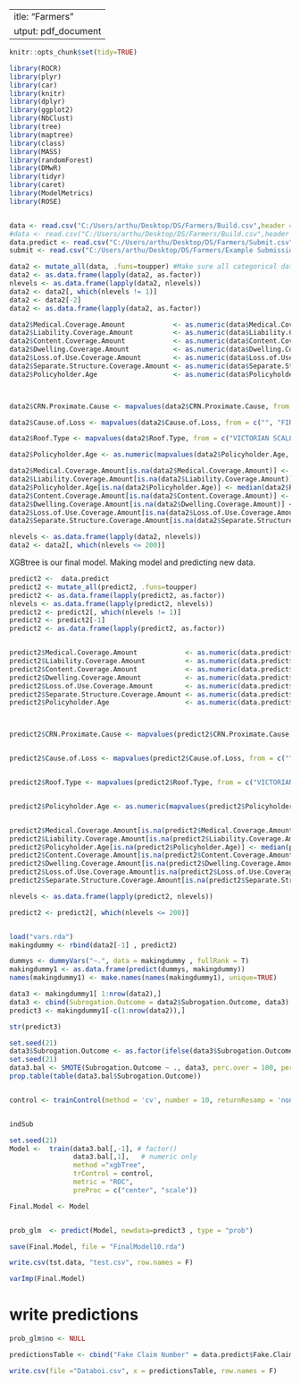  ---
title: "Farmers"
output: pdf_document
---
```{r setup, include=FALSE}
knitr::opts_chunk$set(tidy=TRUE)
```

```{r}
library(ROCR)
library(plyr)
library(car)
library(knitr)
library(dplyr)
library(ggplot2)
library(NbClust)
library(tree)
library(maptree)
library(class)
library(MASS)
library(randomForest)
library(DMwR)
library(tidyr)
library(caret)
library(ModelMetrics)
library(ROSE)


data <- read.csv("C:/Users/arthu/Desktop/DS/Farmers/Build.csv",header = T)
#data <- read.csv("C:/Users/arthu/Desktop/DS/Farmers/Build.csv",header = T, na.strings = c("", "NA"))
data.predict <- read.csv("C:/Users/arthu/Desktop/DS/Farmers/Submit.csv",header = T)
submit <- read.csv("C:/Users/arthu/Desktop/DS/Farmers/Example Submission.csv",header = T)
```

```{r}
data2 <- mutate_all(data, .funs=toupper) #Make sure all categorical data is consistant
data2 <- as.data.frame(lapply(data2, as.factor))
nlevels <- as.data.frame(lapply(data2, nlevels))
data2 <- data2[, which(nlevels != 1)]
data2 <- data2[-2]
data2 <- as.data.frame(lapply(data2, as.factor))

data2$Medical.Coverage.Amount            <- as.numeric(data$Medical.Coverage.Amount)
data2$Liability.Coverage.Amount          <- as.numeric(data$Liability.Coverage.Amount)
data2$Content.Coverage.Amount            <- as.numeric(data$Content.Coverage.Amount)
data2$Dwelling.Coverage.Amount           <- as.numeric(data$Dwelling.Coverage.Amount)
data2$Loss.of.Use.Coverage.Amount        <- as.numeric(data$Loss.of.Use.Coverage.Amount)
data2$Separate.Structure.Coverage.Amount <- as.numeric(data$Separate.Structure.Coverage.Amount)
data2$Policyholder.Age                   <- as.numeric(data$Policyholder.Age)



data2$CRN.Proximate.Cause <- mapvalues(data2$CRN.Proximate.Cause, from = c("NULL"), to= c(""))

data2$Cause.of.Loss <- mapvalues(data2$Cause.of.Loss, from = c("", "FIRE", "MOBILE HOME FLOOD", "WATER PLUMBING", "THEFT", "WATER WEATHER", "EARTH MOVEMENT"), to= c("OTHER", "FIRE - UNKNOWN SOURCE", "WATER", "WATER", "BURGLARY, THEFT OR ROBBERY", "WATER" , "EARTHQUAKE")) #gooooood

data2$Roof.Type <- mapvalues(data2$Roof.Type, from = c("VICTORIAN SCALLOPED SHAKE", "OTHER"), to= c("WOOD SHINGLE/SHAKE", ""))

data2$Policyholder.Age <- as.numeric(mapvalues(data2$Policyholder.Age, from = c(as.character(seq(-141,17,by = 1))), to= c(rep(NA, 159))))

data2$Medical.Coverage.Amount[is.na(data2$Medical.Coverage.Amount)] <- mean(data2$Medical.Coverage.Amount, na.rm=T)
data2$Liability.Coverage.Amount[is.na(data2$Liability.Coverage.Amount)] <- median(data2$Liability.Coverage.Amount, na.rm=T)
data2$Policyholder.Age[is.na(data2$Policyholder.Age)] <- median(data2$Policyholder.Age, na.rm=T)
data2$Content.Coverage.Amount[is.na(data2$Content.Coverage.Amount)] <- median(data2$Content.Coverage.Amount, na.rm=T)
data2$Dwelling.Coverage.Amount[is.na(data2$Dwelling.Coverage.Amount)] <- median(data2$Dwelling.Coverage.Amount, na.rm=T)
data2$Loss.of.Use.Coverage.Amount[is.na(data2$Loss.of.Use.Coverage.Amount)] <- median(data2$Loss.of.Use.Coverage.Amount, na.rm=T)
data2$Separate.Structure.Coverage.Amount[is.na(data2$Separate.Structure.Coverage.Amount)] <- median(data2$Separate.Structure.Coverage.Amount, na.rm=T)

nlevels <- as.data.frame(lapply(data2, nlevels))
data2 <- data2[, which(nlevels <= 200)]

```

XGBtree is our final model. Making model and predicting new data. 
```{r}

predict2 <-  data.predict
predict2 <- mutate_all(predict2, .funs=toupper)
predict2 <- as.data.frame(lapply(predict2, as.factor))
nlevels <- as.data.frame(lapply(predict2, nlevels))
predict2 <- predict2[, which(nlevels != 1)]
predict2 <- predict2[-1]
predict2 <- as.data.frame(lapply(predict2, as.factor))


predict2$Medical.Coverage.Amount            <- as.numeric(data.predict$Medical.Coverage.Amount)
predict2$Liability.Coverage.Amount          <- as.numeric(data.predict$Liability.Coverage.Amount)
predict2$Content.Coverage.Amount            <- as.numeric(data.predict$Content.Coverage.Amount)
predict2$Dwelling.Coverage.Amount           <- as.numeric(data.predict$Dwelling.Coverage.Amount)
predict2$Loss.of.Use.Coverage.Amount        <- as.numeric(data.predict$Loss.of.Use.Coverage.Amount)
predict2$Separate.Structure.Coverage.Amount <- as.numeric(data.predict$Separate.Structure.Coverage.Amount)
predict2$Policyholder.Age                   <- as.numeric(data.predict$Policyholder.Age)



predict2$CRN.Proximate.Cause <- mapvalues(predict2$CRN.Proximate.Cause, from = c("NULL"), to= c(""))


predict2$Cause.of.Loss <- mapvalues(predict2$Cause.of.Loss, from = c("", "FIRE", "MOBILE HOME FLOOD", "WATER PLUMBING", "THEFT", "WATER WEATHER", "EARTH MOVEMENT"), to= c("OTHER", "FIRE - UNKNOWN SOURCE", "WATER", "WATER", "BURGLARY, THEFT OR ROBBERY", "WATER" , "EARTHQUAKE")) #gooooood


predict2$Roof.Type <- mapvalues(predict2$Roof.Type, from = c("VICTORIAN SCALLOPED SHAKE", "OTHER"), to= c("WOOD SHINGLE/SHAKE", ""))


predict2$Policyholder.Age <- as.numeric(mapvalues(predict2$Policyholder.Age, from = c(as.character(seq(-141,17,by = 1))), to= c(rep(NA, 159))))


predict2$Medical.Coverage.Amount[is.na(predict2$Medical.Coverage.Amount)] <- mean(predict2$Medical.Coverage.Amount, na.rm=T)
predict2$Liability.Coverage.Amount[is.na(predict2$Liability.Coverage.Amount)] <- median(predict2$Liability.Coverage.Amount, na.rm=T)
predict2$Policyholder.Age[is.na(predict2$Policyholder.Age)] <- median(predict2$Policyholder.Age, na.rm=T)
predict2$Content.Coverage.Amount[is.na(predict2$Content.Coverage.Amount)] <- median(predict2$Content.Coverage.Amount, na.rm=T)
predict2$Dwelling.Coverage.Amount[is.na(predict2$Dwelling.Coverage.Amount)] <- median(predict2$Dwelling.Coverage.Amount, na.rm=T)
predict2$Loss.of.Use.Coverage.Amount[is.na(predict2$Loss.of.Use.Coverage.Amount)] <- median(predict2$Loss.of.Use.Coverage.Amount, na.rm=T)
predict2$Separate.Structure.Coverage.Amount[is.na(predict2$Separate.Structure.Coverage.Amount)] <- median(predict2$Separate.Structure.Coverage.Amount, na.rm=T)

nlevels <- as.data.frame(lapply(predict2, nlevels))

predict2 <- predict2[, which(nlevels <= 200)]


load("vars.rda")
makingdummy <- rbind(data2[-1] , predict2)

dummys <- dummyVars("~.", data = makingdummy , fullRank = T)
makingdummy1 <- as.data.frame(predict(dummys, makingdummy))
names(makingdummy1) <- make.names(names(makingdummy1), unique=TRUE)

data3 <- makingdummy1[ 1:nrow(data2),]
data3 <- cbind(Subrogation.Outcome = data2$Subrogation.Outcome, data3)
predict3 <- makingdummy1[-c(1:nrow(data2)),]

str(predict3)

```







```{r}
set.seed(21)
data3$Subrogation.Outcome <- as.factor(ifelse(data3$Subrogation.Outcome == 1 , 'yes' , 'no'))
set.seed(21)
data3.bal <- SMOTE(Subrogation.Outcome ~ ., data3, perc.over = 100, perc.under = 600)
prop.table(table(data3.bal$Subrogation.Outcome))


control <- trainControl(method = 'cv', number = 10, returnResamp = 'none', summaryFunction = twoClassSummary, classProbs = TRUE)


indSub

set.seed(21)
Model <-  train(data3.bal[,-1], # factor()
                data3.bal[,1],   # numeric only
                method ="xgbTree",
                trControl = control,
                metric = "ROC",
                preProc = c("center", "scale"))

Final.Model <- Model


prob_glm  <- predict(Model, newdata=predict3 , type = "prob")

save(Final.Model, file = "FinalModel10.rda")


```

```{r}
write.csv(tst.data, "test.csv", row.names = F)

varImp(Final.Model)
```


# write predictions
```{r}
prob_glm$no <- NULL 

predictionsTable <- cbind("Fake Claim Number" = data.predict$Fake.Claim.Number, "Prediction" = prob_glm$yes)

write.csv(file ="Databoi.csv", x = predictionsTable, row.names = F)
```